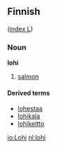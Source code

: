 ==Finnish==
([[Wiktionary:Finnish_index_l|index L]])

===Noun===
'''lohi'''

# [[salmon]]

====Derived terms====
*[[lohestaa]]
*[[lohikala]]
*[[lohikeitto]]

[[io:Lohi]]
[[nl:lohi]]